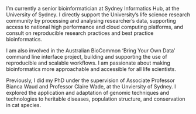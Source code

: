 I'm currently a senior bioinformatician at Sydney Informatics Hub, at the University of Sydney. I directly support the University's life science research community by processing and analysing researcher's data, supporting access to national high performance and cloud computing platforms, and consult on reproducible research practices and best practice bioinformatics. 

I am also involved in the Australian BioCommon 'Bring Your Own Data' command line interface project, building and supporting the use of reproducible and scalable workflows. I am passionate about making bioinformatics more approachable and accessible for all life scientists. 

Previously, I did my PhD under the supervision of Associate Professor Bianca Waud and Professor Claire Wade, at the Unviersity of Sydney. I explored the application and adaptation of genomic techniques and technologies to heritable diseases, population structure, and conservation in cat species. 